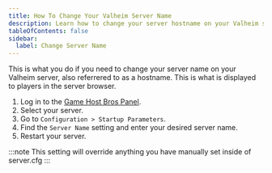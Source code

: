 ```yaml
---
title: How To Change Your Valheim Server Name
description: Learn how to change your server hostname on your Valheim server.
tableOfContents: false
sidebar:
  label: Change Server Name
---
```


This is what you do if you need to change your server name on your Valheim server, also referrered to as a hostname. This is what is displayed to players in the server browser.

1. Log in to the [Game Host Bros Panel](https://panel.gamehostbros.com/).
2. Select your server.
3. Go to `Configuration > Startup Parameters`.
4. Find the `Server Name` setting and enter your desired server name.
5. Restart your server.

:::note
This setting will override anything you have manually set inside of server.cfg
:::